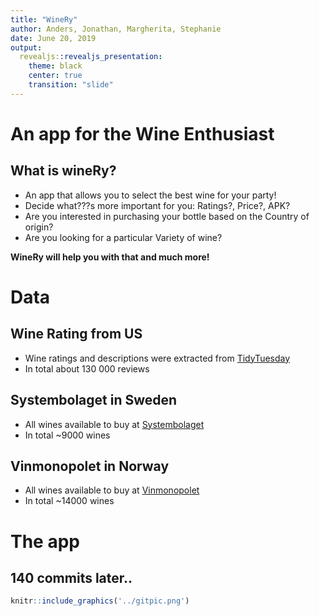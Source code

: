 ```yaml
---
title: "WineRy"
author: Anders, Jonathan, Margherita, Stephanie 
date: June 20, 2019
output: 
  revealjs::revealjs_presentation:
    theme: black
    center: true
    transition: "slide"
---
```


# An app for the Wine Enthusiast

## What is wineRy?

- An app that allows you to select the best wine for your party!
- Decide what???s more important for you: Ratings?, Price?, APK?
- Are you interested in purchasing your bottle based on the Country of origin?
- Are you looking for a particular Variety of wine?

**WineRy will help you with that and much more!**

# Data


## Wine Rating from US

- Wine ratings and descriptions were extracted from [TidyTuesday](https://github.com/rfordatascience/tidytuesday)
- In total about 130 000 reviews


## Systembolaget in Sweden

- All wines available to buy at [Systembolaget](https://www.systembolaget.se/api/)
- In total ~9000 wines

## Vinmonopolet in Norway

- All wines available to buy at [Vinmonopolet](https://www.vinmonopolet.no/datadeling)
- In total ~14000 wines

# The app

## 140 commits later..

```r
knitr::include_graphics('../gitpic.png')
``` 








